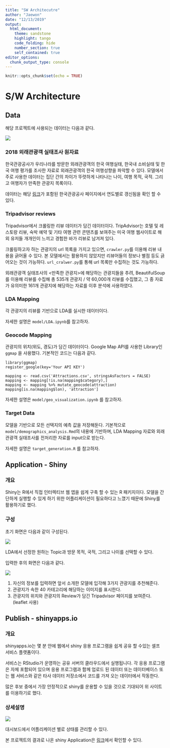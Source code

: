 ```yaml
---
title: "SW Architecutre"
author: "Jaewon"
date: "12/13/2019"
output:
  html_document:
    theme: sandstone 
    highlight: tango
    code_folding: hide
    number_section: true
    self_contained: true
editor_options: 
  chunk_output_type: console
---
```


```r
knitr::opts_chunk$set(echo = TRUE)
```

# S/W Architecture

## Data

해당 프로젝트에 사용되는 데이터는 다음과 같다.

![](./fin_report_fig/fig1.png)

### 2018 외래관광객 실태조사 원자료

한국관광공사가 우리나라를 방문한 외래관광객의 한국 여행실태, 한국내 소비실태 및 한국 여행 평가를 조사한 자료로 외래관광객의 한국 여행성향을 파악할 수 있다. 모델에서 주로 사용한 데이터는 집단 간의 차이가 뚜렷하게 나타나는 나이, 여행 목적, 국적. 그리고 여행자가 만족한 관광지 목록이다.

데이터는 해당 [링크](https://kto.visitkorea.or.kr/kor/notice/data/statis/tstatus/forstatus/board/view.kto?id=431236&isNotice=false&instanceId=295&rnum=5)가 포함된 한국관광공사 페이지에서 연도별로 갱신됨을 확인 할 수 있다.



### Tripadvisor reviews

Tripadvisor에서 크롤링한 리뷰 데이터가 담긴 데이터이다. TripAdvisor는 호텔 및 레스토랑 리뷰, 숙박 예약 및 기타 여행 관련 콘텐츠를 보여주는 미국 여행 웹사이트로 해외 유저들 개개인이 느끼고 경험한 바가 리뷰로 남겨져 있다.

크롤링하고자 하는 관광지의 url 목록을 가지고 있으면, `crawler.py`를 이용해 리뷰 내용을 긁어올 수 있다. 본 모델에서는 활용하지 않았지만 리뷰어들의 정보나 별점 등도 긁어오는 것이 가능하다. `url_cralwer.py`를 통해 url 목록만 수집하는 것도 가능하다.

외래관광객 실태조사의 <만족한 관광지>에 해당하는 관광지들을 추려, BeautifulSoup를 이용해 리뷰를 수집해 총 535개 관광지 / 약 60,000개 리뷰를 수집했고, 그 중 자료가 유의미한 161개 관광지에 해당하는 자료를 이후 분석에 사용하였다.



### LDA Mapping

각 관광지의 리뷰를 기반으로 LDA를 실시한 데이터이다.

자세한 설명은  `model/LDA.ipynb`를 참고하자.



### Geocode Mapping

관광지의 위치(위도, 경도)가 담긴 데이터이다. Google Map API를 사용한 Library인 `ggmap` 을 사용했다. 기본적인 코드는 다음과 같다.

```
library(ggmap)
register_google(key='Your API KEY')

mapping <- read.csv('Attractions.csv', stringsAsFactors = FALSE)
mapping <- mapping[!is.na(mapping$category),]
mapping <- mapping %>% mutate_geocode(attraction)
mapping[is.na(mapping$lon), 'attraction']
```

자세한 설명은   `model/geo_visualization.ipynb` 를 참고하자.



### Target Data

모델을 기반으로 모든 선택지의 예측 값을 저장해둔다. 기본적으로  `model/demographics_analysis.Rmd`의 내용에 기반하며, LDA Mapping 자료와 외래 관광객 실태조사를 전처리한 자료를 input으로 받는다.

자세한 설명은 `target_generation.R` 를 참고하자.



## Application - Shiny

### 개요

Shiny는 R에서 직접 인터렉티브 웹 앱을 쉽게 구축 할 수 있는 R 패키지이다. 모델을 간단하게 실행할 수 있게 하기 위한 어플리케이션이 필요하다고 느꼈기 때문에 Shiny를 활용하기로 했다.



### 구성

초기 화면은 다음과 같이 구성된다.

![](./fin_report_fig/fig2.png)

LDA에서 선정한 원하는 Topic과 방문 목적, 국적, 그리고 나이를 선택할 수 있다.

입력한 후의 화면은 다음과 같다.

![](./fin_report_fig/fig3.png)

1. 자신의 정보를 입력하면 앞서 소개한 모델에 입각해 3가지 관광지를 추천해준다.
2. 관광지가 속한 40 카테고리에 해당하는 이미지를 표시한다.
3. 관광지의 위치와 관광지의 Review가 담긴 Tripadvisor 페이지를 보여준다. (leaflet 사용)



## Publish - shinyapps.io

### 개요

shinyapps.io는 몇 분 안에 웹에서 shiny 응용 프로그램을 쉽게 공유 할 수있는 셀프 서비스 플랫폼이다.

서비스는 RStudio가 운영하는 공유 서버의 클라우드에서 실행됩니다. 각 응용 프로그램은 자체 포함되어 있으며 응용 프로그램과 함께 업로드 된 데이터 또는 데이터베이스 또는 웹 서비스와 같은 타사 데이터 저장소에서 코드를 가져 오는 데이터에서 작동한다.

많은 후보 중에서 가장 안정적으로 shiny를 운용할 수 있을 것으로 기대되어 위 사이트를 이용하기로 했다.



### 상세설명

![](./fin_report_fig/fig4.png)

대시보드에서 어플리케이션 별로 상태를 관리할 수 있다.

본 프로젝트의 결과로 나온 shiny Application은 [링크](https://yonseitour.shinyapps.io/shiny_app/)에서 확인할 수 있다.



